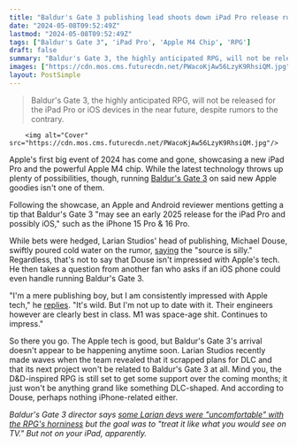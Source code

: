 ```yaml
---
title: "Baldur's Gate 3 publishing lead shoots down iPad Pro release rumor, but is 'consistently impressed' with Apple tech: 'It's wild'"
date: "2024-05-08T09:52:49Z"
lastmod: "2024-05-08T09:52:49Z"
tags: ["Baldur's Gate 3", 'iPad Pro', 'Apple M4 Chip', 'RPG']
draft: false
summary: "Baldur's Gate 3, the highly anticipated RPG, will not be released for the iPad Pro or iOS devices in the near future, despite rumors to the contrary."
images: ["https://cdn.mos.cms.futurecdn.net/PWacoKjAw56LzyK9RhsiQM.jpg"]
layout: PostSimple
---
```

> Baldur's Gate 3, the highly anticipated RPG, will not be released for the iPad Pro or iOS devices in the near future, despite rumors to the contrary.


        <img alt="Cover" src="https://cdn.mos.cms.futurecdn.net/PWacoKjAw56LzyK9RhsiQM.jpg"/>
        
Apple's first big event of 2024 has come and gone, showcasing a new iPad Pro and the powerful Apple M4 chip. While the latest technology throws up plenty of possibilities, though, running [Baldur's Gate 3](https://www.gamesradar.com/baldurs-gate-3-guide/) on said new Apple goodies isn't one of them. 

Following the showcase, an Apple and Android reviewer mentions getting a tip that Baldur's Gate 3 "may see an early 2025 release for the iPad Pro and possibly iOS," such as the iPhone 15 Pro & 16 Pro.

While bets were hedged, Larian Studios' head of publishing, Michael Douse, swiftly poured cold water on the rumor, [saying](https://x.com/Cromwelp/status/1787978431616991555) the "source is silly." Regardless, that's not to say that Douse isn't impressed with Apple's tech. He then takes a question from another fan who asks if an iOS phone could even handle running Baldur's Gate 3.

"I'm a mere publishing boy, but I am consistently impressed with Apple tech," he [replies](https://x.com/Cromwelp/status/1787992274732757267). "It's wild. But I'm not up to date with it. Their engineers however are clearly best in class. M1 was space-age shit. Continues to impress."

So there you go. The Apple tech is good, but Baldur's Gate 3's arrival doesn't appear to be happening anytime soon. Larian Studios recently made waves when the team revealed that it scrapped plans for DLC and that its next project won't be related to Baldur's Gate 3 at all. Mind you, the D&D-inspired RPG is still set to get some support over the coming months; it just won't be anything grand like something DLC-shaped. And according to Douse, perhaps nothing iPhone-related either.

*Baldur's Gate 3 director says *[<em>some Larian devs were "uncomfortable" with the RPG's horniness</em>](https://www.gamesradar.com/games/baldur-s-gate/baldurs-gate-3-director-says-some-larian-devs-were-uncomfortable-with-the-rpgs-horniness-but-the-goal-was-to-treat-it-like-what-you-would-see-on-tv/)* but the goal was to "treat it like what you would see on TV." But not on your iPad, apparently.*
        